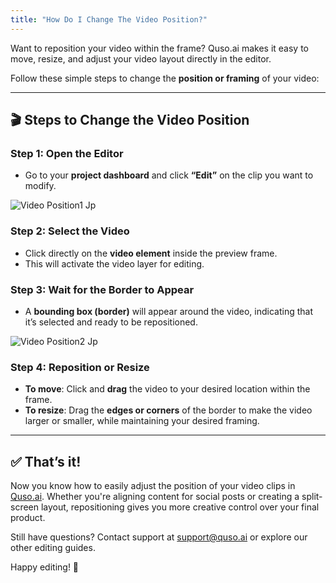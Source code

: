 ```yaml
---
title: "How Do I Change The Video Position?"
---
```


Want to reposition your video within the frame? Quso.ai makes it easy to move, resize, and adjust your video layout directly in the editor.

Follow these simple steps to change the **position or framing** of your video:

---

## 🎬 Steps to Change the Video Position

### **Step 1: Open the Editor**

- Go to your **project dashboard** and click **“Edit”** on the clip you want to modify.

![Video Position1 Jp](/images/video-position1.jpg)

### **Step 2: Select the Video**

- Click directly on the **video element** inside the preview frame.
- This will activate the video layer for editing.

### **Step 3: Wait for the Border to Appear**

- A **bounding box (border)** will appear around the video, indicating that it’s selected and ready to be repositioned.

![Video Position2 Jp](/images/video-position2.jpg)

### **Step 4: Reposition or Resize**

- **To move**: Click and **drag** the video to your desired location within the frame.
- **To resize**: Drag the **edges or corners** of the border to make the video larger or smaller, while maintaining your desired framing.

---

## ✅ That’s it\!

Now you know how to easily adjust the position of your video clips in [Quso.ai](http://Quso.ai). Whether you're aligning content for social posts or creating a split-screen layout, repositioning gives you more creative control over your final product.

Still have questions? Contact support at [support@quso.ai](mailto:support@quso.ai) or explore our other editing guides.

Happy editing\! 🎥